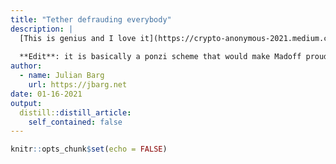 ```yaml
---
title: "Tether defrauding everybody"
description: |
  [This is genius and I love it](https://crypto-anonymous-2021.medium.com/the-bit-short-inside-cryptos-doomsday-machine-f8dcf78a64d3) (inasmuch much as you can love fraud). How to defraud crypto investors these days? Create a currency that you claim is pegged to the dollar (but never actually show you hold the assets). Then use it to buy as much cryptocurrency as you like. Step 3: profit!!! :)
  
  **Edit**: it is basically a ponzi scheme that would make Madoff proud.
author:
  - name: Julian Barg
    url: https://jbarg.net
date: 01-16-2021
output:
  distill::distill_article:
    self_contained: false
---
```



```r
knitr::opts_chunk$set(echo = FALSE)
```
